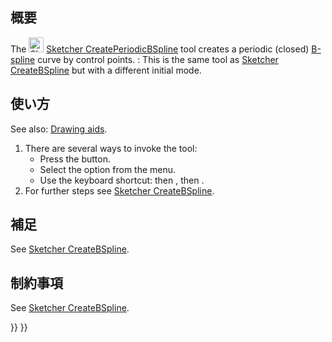<languages/>

{{Docnav/ja
|[[Sketcher_CreateBSpline/ja|制御点によるBスプライン]]
|[[Sketcher_CreateBSplineByInterpolation/ja|ノットによるBスプライン]]
|IconL=Sketcher_CreateBSpline.svg
|IconR=Sketcher_CreateBSplineByInterpolation.svg
|IconC=Workbench_Sketcher.svg
}}

{{GuiCommand/ja
|Name=Sketcher CreatePeriodicBSpline
|Name/ja=スケッチャー・制御点による周期的なBスプライン
|MenuLocation= スケッチ → スケッチャージオメトリ → 制御点による周期的なBスプライン
|Workbenches=[[Sketcher_Workbench/ja|スケッチャー]]
|Shortcut={{KEY|G}} {{KEY|B}} {{KEY|P}}
|Version=0.17
|SeeAlso=[[Sketcher_CreateBSpline/ja|スケッチャー・制御点によるBスプライン]]
}}

<span id="Description"></span>
== 概要 ==

The [[Image:Sketcher_CreatePeriodicBSpline.svg|24px]] [[Sketcher_CreatePeriodicBSpline|Sketcher CreatePeriodicBSpline]] tool creates a periodic (closed) [[B-Splines|B-spline]] curve by control points. {{Version|1.0}}: This is the same tool as [[Sketcher_CreateBSpline|Sketcher CreateBSpline]] but with a different initial mode.

<span id="Usage"></span>
== 使い方 ==

See also: [[Sketcher_Workbench#Drawing_aids|Drawing aids]].

# There are several ways to invoke the tool:
#* Press the {{Button|[[Image:Sketcher_CreatePeriodicBSpline.svg|16px]] [[Sketcher_CreatePeriodicBSpline|Periodic B-spline by control points]]}} button.
#* Select the {{MenuCommand|Sketcher → Sketcher geometries → [[Image:Sketcher_CreatePeriodicBSpline.svg|16px]] Create periodic B-spline}} option from the menu.
#* Use the keyboard shortcut: {{KEY|G}} then {{KEY|B}}, then {{KEY|P}}.
# For further steps see [[Sketcher_CreateBSpline#Usage|Sketcher CreateBSpline]].

<span id="Notes"></span>
== 補足 ==

See [[Sketcher_CreateBSpline#Notes|Sketcher CreateBSpline]].

<span id="Limitations"></span>
== 制約事項 ==

See [[Sketcher_CreateBSpline#Limitations|Sketcher CreateBSpline]].


{{Docnav/ja
|[[Sketcher_CreateBSpline/ja|制御点によるBスプライン]]
|[[Sketcher_CreateBSplineByInterpolation/ja|ノットによるBスプライン]]
|IconL=Sketcher_CreateBSpline.svg
|IconR=Sketcher_CreateBSplineByInterpolation.svg
|IconC=Workbench_Sketcher.svg
}}

{{Sketcher_Tools_navi{{#translation:}}}}
{{Userdocnavi{{#translation:}}}}